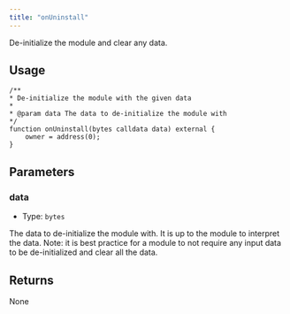 ```yaml
---
title: "onUninstall"
---
```


De-initialize the module and clear any data.

## Usage

```solidity
/**
* De-initialize the module with the given data
*
* @param data The data to de-initialize the module with
*/
function onUninstall(bytes calldata data) external {
    owner = address(0);
}
```

## Parameters

### data

- Type: `bytes`

The data to de-initialize the module with. It is up to the module to interpret the data. Note: it is best practice for a module to not require any input data to be de-initialized and clear all the data.

## Returns

None
